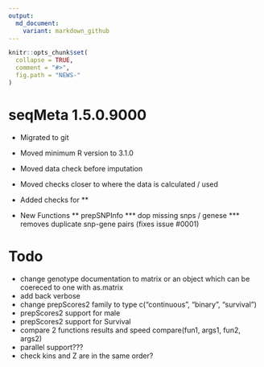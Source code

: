 ```yaml
---
output:
  md_document:
    variant: markdown_github
---
```


<!-- NEWS.md is generated from NEWS.Rmd. Please edit that file -->

```r
knitr::opts_chunk$set(
  collapse = TRUE,
  comment = "#>",
  fig.path = "NEWS-"
)
```


# seqMeta 1.5.0.9000

* Migrated to git 
* Moved minimum R version to 3.1.0
* Moved data check before imputation
* Moved checks closer to where the data is calculated / used

* Added checks for
** 

* New Functions
** prepSNPInfo
*** dop missing snps / genese
*** removes duplicate snp-gene pairs (fixes issue #0001)


# Todo
 * change genotype documentation to matrix or an object which can be coereced to one with as.matrix
 * add back verbose
 * change prepScores2 family to type c("continuous", "binary", "survival")
 * prepScores2 support for male
 * prepScores2 support for Survival
 * compare 2 functions results and speed compare(fun1, args1, fun2, args2)
 * parallel support???
 * check kins and Z are in the same order?
 
 